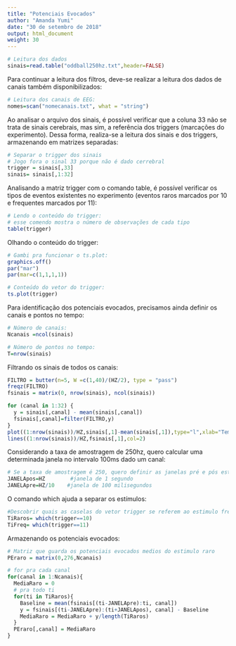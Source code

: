 ```yaml
---
title: "Potenciais Evocados"
author: "Amanda Yumi"
date: "30 de setembro de 2018"
output: html_document
weight: 30
---
```


```r
# Leitura dos dados
sinais=read.table("oddball250hz.txt",header=FALSE)
```


Para continuar a leitura dos filtros, deve-se realizar a leitura dos dados de canais também disponibilizados:

```r
# Leitura dos canais de EEG:
nomes=scan("nomecanais.txt", what = "string")
```

Ao analisar o arquivo dos sinais, é possível verificar que a coluna 33 não se trata de sinais cerebrais, mas sim, a referência dos triggers (marcações do experimento).
Dessa forma, realiza-se a leitura dos sinais e dos triggers, armazenando em matrizes separadas:

```r
# Separar o trigger dos sinais
# Jogo fora o sinal 33 porque não é dado cerrebral
trigger = sinais[,33]
sinais= sinais[,1:32]
```

Analisando a matriz trigger com o comando table, é possível verificar os tipos de eventos existentes no experimento (eventos raros marcados por 10 e frequentes marcados por 11):

```r
# Lendo o conteúdo do trigger:
# esse comendo mostra o número de observações de cada tipo
table(trigger)
```

Olhando o conteúdo do trigger:

```r
# Gambi pra funcionar o ts.plot:
graphics.off()
par("mar")
par(mar=c(1,1,1,1))

# Conteúdo do vetor do trigger:
ts.plot(trigger)
```

Para identificação dos potenciais evocados, precisamos ainda definir os canais e pontos no tempo:

```r
# Número de canais:
Ncanais =ncol(sinais)

# Número de pontos no tempo:
T=nrow(sinais)
```

Filtrando os sinais de todos os canais:

```r
FILTRO = butter(n=5, W =c(1,40)/(HZ/2), type = "pass")
freqz(FILTRO)
fsinais = matrix(0, nrow(sinais), ncol(sinais))

for (canal in 1:32) {
  y = sinais[,canal] - mean(sinais[,canal])
  fsinais[,canal]=filter(FILTRO,y)
}
plot((1:nrow(sinais))/HZ,sinais[,1]-mean(sinais[,1]),type="l",xlab="Tempo(s)", ylab="sinal(uV)")
lines((1:nrow(sinais))/HZ,fsinais[,1],col=2)
```

Considerando a taxa de amostragem de 250hz, quero calcular uma determinada janela no intervalo 100ms dado um canal:

```r
# Se a taxa de amostragem é 250, quero definir as janelas pré e pós estímulos:
JANELApos=HZ        #janela de 1 segundo
JANELApre=HZ/10    #janela de 100 milisegundos

```

O comando which ajuda a separar os estímulos:

```r
#Descobrir quais as caselas do vetor trigger se referem ao estimulo freq e raro
TiRaros= which(trigger==10)
TiFreq= which(trigger==11)
```

Armazenando os potenciais evocados:

```r
# Matriz que guarda os potenciais evocados medios do estimulo raro
PEraro = matrix(0,276,Ncanais)

# for pra cada canal
for(canal in 1:Ncanais){
  MediaRaro = 0
  # pra todo ti
  for(ti in TiRaros){
    Baseline = mean(fsinais[(ti-JANELApre):ti, canal])
    y = fsinais[(ti-JANELApre):(ti+JANELApos), canal] - Baseline
    MediaRaro = MediaRaro + y/length(TiRaros)
  } 
  PEraro[,canal] = MediaRaro
}
```







